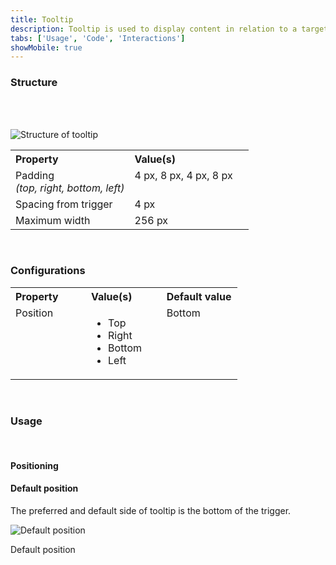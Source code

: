 ```yaml
---
title: Tooltip
description: Tooltip is used to display content in relation to a target when that target is hovered.
tabs: ['Usage', 'Code', 'Interactions']
showMobile: true
---
```


<Preview name='components-tooltip-all--all' />

### Structure
<br/>
<br/>

![Structure of tooltip](./images/tooltip-structure.png)
<br/>

<table style="width: 100%">
 <tbody>
   <tr>
     <th style="width:50%; text-align: left;">Property</th>
     <th style="width:50%; text-align: left;">Value(s)</th>
   </tr>
   <tr style="vertical-align: top">
     <td>Padding<br/><em>(top, right, bottom, left)</em></td>
      <td>4 px, 8 px, 4 px, 8 px</td>
   </tr>
   <tr style="vertical-align: top">
     <td>Spacing from trigger</td>
      <td>4 px</td>
   </tr>
   <tr style="vertical-align: top">
     <td>Maximum width</td>
      <td>256 px</td>
   </tr>
 </tbody>
</table>
<br/>

### Configurations
<table style="width: 100%">
  <tbody>
    <tr>
      <th style="width:33%; text-align: left;">Property</th>
      <th style="width:33%; text-align: left;">Value(s)</th>
      <th style="width:33%; text-align: left;">Default value</th>
    </tr>
    <tr style="vertical-align: top">
      <td>Position</td>
      <td>
        <ul>
            <li>Top</li>
            <li>Right</li>
            <li>Bottom</li>
            <li>Left</li>
        </ul>
      </td>
      <td>Bottom</td>
    </tr>
  </tbody>
</table>
<br/>

### Usage

<br/>

#### Positioning

<Preview name='components-tooltip-variants-position--position' />


#### Default position

The preferred and default side of tooltip is the bottom of the trigger.

![Default position](./images/Tooltip-1.png)
<Caption> Default position </Caption>

<br/>
<br/>